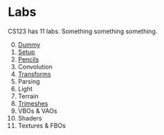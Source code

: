 
# Labs

CS123 has 11 labs. Something something something.

0. [Dummy](/labs/lab0)
1. [Setup](/labs/lab1)
1. [Pencils](/labs/lab2)
1. Convolution
1. [Transforms](/labs/lab4)
1. Parsing
1. Light
1. Terrain
1. [Trimeshes](/labs/lab8)
1. VBOs & VAOs
1. Shaders
1. Textures & FBOs
